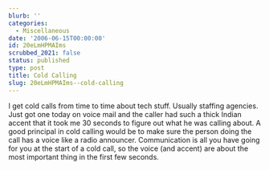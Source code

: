 ```yaml
---
blurb: ''
categories:
  - Miscellaneous
date: '2006-06-15T00:00:00'
id: 20eLmHPMAIms
scrubbed_2021: false
status: published
type: post
title: Cold Calling
slug: 20eLmHPMAIms--cold-calling
---
```


I get cold calls from time to time about tech stuff. Usually
staffing agencies. Just got one today on voice mail and the caller
had such a thick Indian accent that it took me 30 seconds to figure
out what he was calling about. A good principal in cold calling
would be to make sure the person doing the call has a voice like a
radio announcer. Communication is all you have going for you at the
start of a cold call, so the voice (and accent) are about the most
important thing in the first few seconds.
